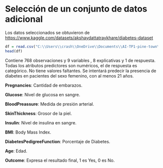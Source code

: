 # Selección de un conjunto de datos adicional

Los datos seleccionados se obtuvieron de <https://www.kaggle.com/datasets/akshaydattatraykhare/diabetes-dataset>

```r
df = read.csv("C:\\Users\\crash\\OneDrive\\Documents\\AI-TP1-pine-town\\data\\diabetes-vid.csv")
head(df)
```

Contiene 768 observaciones y 9 variables , 8 explicativas y 1 de respuesta. Todas los atributos predictores son numéricos, el de respuesta es categórico. No tiene valores faltantes. Se intentará predecir la presencia de diabetes en pacientes del sexo femenino, con al menos 21 años.

**Pregnancies**: Cantidad de embarazos.

**Glucose**: Nivel de glucosa en sangre.

**BloodPreassure**: Medida de presión arterial.

**SkinThickness**: Grosor de la piel.

**Insulin**: Nivel de insulina en sangre.

**BMI**: Body Mass Index.

**DiabetesPedigreeFunction**: Porcentaje de Diabetes.

**Age**: Edad.

**Outcome**: Expresa el resultado final, 1 es Yes, 0 es No.

## 

